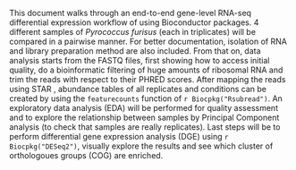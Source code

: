 This document walks through an end-to-end gene-level RNA-seq differential
expression workflow of using Bioconductor packages. 4 different samples of 
*Pyrococcus furisus* (each in triplicates) will be compared in a pairwise manner. 
For better documentation, isolation of RNA and library preparation method are also included. 
From that on, data analysis starts from the FASTQ files, first showing how to access 
initial quality, do a bioinformatic filtering of huge amounts of ribosomal RNA and trim 
the reads with respect to their PHRED scores. After mapping the reads using STAR
, abundance tables of all replicates and conditions can be created by using the 
`featurecounts` function of `r Biocpkg("Rsubread")`. An exploratory
data analysis (EDA) will be performed for quality assessment and to explore the 
relationship between samples by Principal Component analysis (to check that
samples are really replicates). Last steps will be to perform differential gene 
expression analysis (DGE) using `r Biocpkg("DESeq2")`, visually explore the results 
and see which cluster of orthologoues groups (COG) are enriched.   
